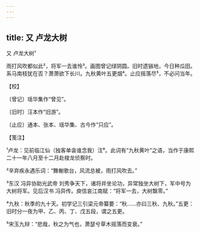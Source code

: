 ```yaml
---
---
---
```

title: 又 卢龙大树
---



又 卢龙大树¹





雨打风吹都似此²，将军一去谁怜³。画图曾记绿阴圆。旧时遗镞地，今日种瓜田。　　系马南枝犹在否？萧萧欲下长川。九秋黄叶五更烟⁴。止应摇落尽⁵，不必问当年。





【校】


〔曾记〕瑶华集作“曾见”。

〔旧时〕汪本作“旧游”。

〔止应〕通本、张本、瑶华集、古今作“只应”。





【笺注】


¹卢龙：见前临江仙（独客单衾谁念我）注⁶。此词有“九秋黄叶”之语，当作于康熙二十一年八月至十二月赴梭龙侦察时。

²辛弃疾永遇乐词：“舞榭歌台，风流总被，雨打风吹去。”

³东汉 冯异协助光武帝 刘秀争天下，诸将并坐论功，异常独坐大树下，军中号为大树将军。见后汉书 冯异传。庾信哀江南赋：“将军一去，大树飘零。”

⁴九秋：秋季的九十天。初学记三引梁元帝纂要：“秋……亦曰三秋、九秋。”五更：旧时分一夜为甲、乙、丙、丁、戊五段，谓之五更。

⁵宋玉九辩：“悲哉，秋之为气也，萧瑟兮草木摇落而变衰。”